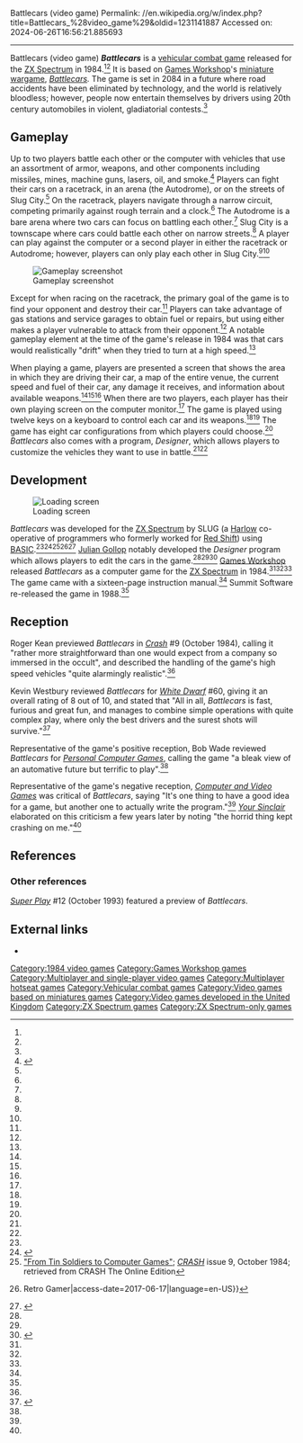 Battlecars (video game)
Permalink: //en.wikipedia.org/w/index.php?title=Battlecars_%28video_game%29&oldid=1231141887
Accessed on: 2024-06-26T16:56:21.885693



------
Battlecars (video game)
{{Short description|1984 video game}}
{{Infobox video game
|title = Battlecars
|image = Battlecars-zx-spectrum-front-cover.jpg
|caption =
|developer = SLUG
|publisher = [[Games Workshop]]<br>Summit Software
|platforms = [[ZX Spectrum]]
|genre = [[Vehicular combat game|Vehicular combat]]
|modes = [[Multiplayer]], [[Single-player]]
|designer = SLUG<br>[[Julian Gollop]] 
|release = '''1984:''' [[Games Workshop]]<br>'''1987:''' Summit
|alt = 
}}
'''''Battlecars''''' is a [[vehicular combat game]] released for the [[ZX Spectrum]] in 1984.<ref name=":0" /><ref name=":1" /> It is based on [[Games Workshop]]'s [[Miniature wargaming|miniature wargame]], ''[[Battlecars]].'' The game is set in 2084 in a future where road accidents have been eliminated by technology, and the world is relatively bloodless; however, people now entertain themselves by drivers using 20th century automobiles in violent, gladiatorial contests.<ref name=":1" />

== Gameplay ==
Up to two players battle each other or the computer with vehicles that use an assortment of armor, weapons, and other components including missiles, mines, machine guns, lasers, oil, and smoke.<ref name=":0">{{Cite journal|last=Wade|first=Bob|date=February 1985|title=Screen Test - Spectrum - Battlecars|url=https://archive.org/stream/Personal_Computer_Games_Issue15#page/n31/mode/2up/search/battlecars|journal=[[Personal Computer Games]]|pages=32|via=Archive.org}}</ref> Players can fight their cars on a racetrack, in an arena (the Autodrome), or on the streets of Slug City.<ref name=":0" /> On the racetrack, players navigate through a narrow circuit, competing primarily against rough terrain and a clock.<ref name=":0" /> The Autodrome is a bare arena where two cars can focus on battling each other.<ref name=":0" /> Slug City is a townscape where cars could battle each other on narrow streets.<ref name=":0" />  A player can play against the computer or a second player in either the racetrack or Autodrome; however, players can only play each other in Slug City.<ref name=":0" /><ref name="crash92" />

[[File:Battlecars_Gameplay.gif|thumb|left|alt=Image depicting two different players engaged in Battlecars gameplay on the same screen.|Gameplay screenshot]]

Except for when racing on the racetrack, the primary goal of the game is to find your opponent and destroy their car.<ref name="crash92" /> Players can take advantage of gas stations and service garages to obtain fuel or repairs, but using either makes a player vulnerable to attack from their opponent.<ref name="crash92" /> A notable gameplay element at the time of the game's release in 1984 was that cars would realistically "drift" when they tried to turn at a high speed.<ref name="crash92" />

When playing a game, players are presented a screen that shows the area in which they are driving their car, a map of the entire venue, the current speed and fuel of their car, any damage it receives, and information about available weapons.<ref name=":0" /><ref name=":1" /><ref name="crash92" /> When there are two players, each player has their own playing screen on the computer monitor.<ref name="crash92" /> The game is played using twelve keys on a keyboard to control each car and its weapons.<ref name=":0" /><ref name=":1" />  The game has eight car configurations from which players could choose.<ref name=":0" /> ''Battlecars'' also comes with a program, ''Designer'', which allows players to customize the vehicles they want to use in battle.<ref name=":0" /><ref name=":1" />

==Development==
[[File:Battlecars.gif|thumb|right|alt=|Loading screen]]

''Battlecars'' was developed for the [[ZX Spectrum]] by SLUG (a [[Harlow]] co-operative of programmers who formerly worked for [[Red Shift (publisher)|Red Shift]]) using [[BASIC]].<ref name=":0" /><ref name=":1">{{Cite journal|date=January 1985|title=Reviews - Battlecars|url=https://archive.org/stream/computer-and-videogames-039/ComputerAndVideoGames_039_Jan_1985#page/n19/mode/2up/search/battlecars|journal=[[Computer and Video Games]]|volume=39|pages=20 & 25|via=Archive.org}}</ref><ref name="crash92">[http://www.crashonline.org.uk/09/gw.htm "From Tin Soldiers to Computer Games"]; ''[[CRASH (magazine)|CRASH]]'' issue 9, October 1984; retrieved from CRASH The Online Edition</ref><ref name=":12">{{Cite news|url=https://www.retrogamer.net/profiles/developer/julian-gollop/|title=Julian Gollop {{!}} Retro Gamer|access-date=2017-06-17|language=en-US}}</ref><ref name=":2">{{Cite journal|date=October 1988|title=Reviews - Battlecars|url=https://archive.org/details/your-sinclair-34|journal=[[Your Sinclair]]|volume=34|pages=95|via=Archive.org}}</ref> [[Julian Gollop]] notably developed the ''Designer'' program which allows players to edit the cars in the game.<ref name=":1" /><ref name=":12" /><ref>{{Cite web|url=http://www.eurogamer.net/articles/2010-11-28-the-story-of-x-com-interview|title=The Story of X-Com|last=Bickham|first=Al|date=2010-11-28|website=Eurogamer|language=en-UK|access-date=2017-06-17}}</ref> [[Games Workshop]] released ''Battlecars'' as a computer game for the [[ZX Spectrum]] in 1984.<ref name=":0" /><ref name=":1" /><ref name="crash92" /> The game came with a sixteen-page instruction manual.<ref name=":1" /> Summit Software re-released the game in 1988.<ref name=":2" />

==Reception==
Roger Kean previewed ''Battlecars'' in ''[[Crash (magazine)|Crash]]'' #9 (October 1984), calling it "rather more straightforward than one would expect from a company so immersed in the occult", and described the handling of the game's high speed vehicles "quite alarmingly realistic".<ref name="crash92"/>

Kevin Westbury reviewed ''Battlecars'' for ''[[White Dwarf (magazine)|White Dwarf]]'' #60, giving it an overall rating of 8 out of 10, and stated that "All in all, ''Battlecars'' is fast, furious and great fun, and manages to combine simple operations with quite complex play, where only the best drivers and the surest shots will survive."<ref name="WD60">{{cite journal  | last =Westbury | first =Kevin | title =Microview  | journal =[[White Dwarf (magazine)|White Dwarf]]  | issue =60  | pages =30–31  | publisher =[[Games Workshop]]  | date = December 1984  }}</ref>

Representative of the game's positive reception, Bob Wade reviewed ''Battlecars'' for ''[[Personal Computer Games]]'', calling the game "a bleak view of an automative future but terrific to play".<ref name=":0" /> 

Representative of the game's negative reception, ''[[Computer and Video Games]]'' was critical of ''Battlecars'', saying "It's one thing to have a good idea for a game, but another one to actually write the program."<ref name=":1" /> ''[[Your Sinclair]]'' elaborated on this criticism a few years later by noting "the horrid thing kept crashing on me."<ref name=":2" />

==References==
{{reflist}}

=== Other references ===
''[[Super Play]]'' #12 (October 1993) featured a preview of ''Battlecars''.

==External links==
* {{WoS game|id=0000467|name=Battlecars}}

{{Games Workshop}}

[[Category:1984 video games]]
[[Category:Games Workshop games]]
[[Category:Multiplayer and single-player video games]]
[[Category:Multiplayer hotseat games]]
[[Category:Vehicular combat games]]
[[Category:Video games based on miniatures games]]
[[Category:Video games developed in the United Kingdom]]
[[Category:ZX Spectrum games]]
[[Category:ZX Spectrum-only games]]